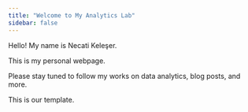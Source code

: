```yaml
---
title: "Welcome to My Analytics Lab"
sidebar: false 
---
```


Hello! My name is Necati Keleşer.

This is my personal webpage.

Please stay tuned to follow my works on data analytics, blog posts, and more.

This is our template.
